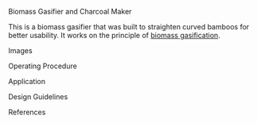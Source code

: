 Biomass Gasifier and Charcoal Maker 

This is a biomass gasifier that was built to straighten curved bamboos for better usability. It works on the principle of [[biomass gasification]].   

Images

Operating Procedure

Application

Design Guidelines 

References